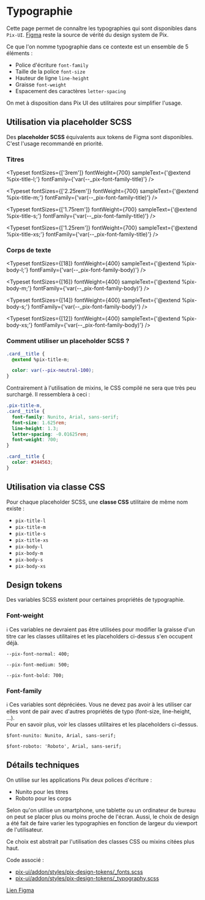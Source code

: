 
<Meta title="Utiliser Pix UI/Design Tokens/Typographie" />

# Typographie

Cette page permet de connaître les typographies qui sont disponibles dans `Pix-UI`. [Figma](https://www.figma.com/file/8RJ3aCSfdeQ8AZZVBBYKS8/Design-System-Pix?node-id=24-8&t=Nuq9GxVknLW0Qsbc-0) reste la source de vérité du design system de Pix.

Ce que l'on nomme typographie dans ce contexte est un ensemble de 5 éléments :

- Police d'écriture `font-family`
- Taille de la police `font-size`
- Hauteur de ligne `line-height`
- Graisse `font-weight`
- Espacement des caractères `letter-spacing`

On met à disposition dans Pix UI des utilitaires pour simplifier l'usage.

## Utilisation via placeholder SCSS

Des **placeholder SCSS** équivalents aux tokens de Figma sont disponibles. C'est l'usage recommandé en priorité.

### Titres

<Typeset
  fontSizes={['3rem']}
  fontWeight={700}
  sampleText={'@extend %pix-title-l;'}
  fontFamily={'var(--_pix-font-family-title)'}
/>

<Typeset
  fontSizes={['2.25rem']}
  fontWeight={700}
  sampleText={'@extend %pix-title-m;'}
  fontFamily={'var(--_pix-font-family-title)'}
/>

<Typeset
  fontSizes={['1.75rem']}
  fontWeight={700}
  sampleText={'@extend %pix-title-s;'}
  fontFamily={'var(--_pix-font-family-title)'}
/>

<Typeset
  fontSizes={['1.25rem']}
  fontWeight={700}
  sampleText={'@extend %pix-title-xs;'}
  fontFamily={'var(--_pix-font-family-title)'}
/>

### Corps de texte

<Typeset
  fontSizes={[18]}
  fontWeight={400}
  sampleText={'@extend %pix-body-l;'}
  fontFamily={'var(--_pix-font-family-body)'}
/>

<Typeset
  fontSizes={[16]}
  fontWeight={400}
  sampleText={'@extend %pix-body-m;'}
  fontFamily={'var(--_pix-font-family-body)'}
/>

<Typeset
  fontSizes={[14]}
  fontWeight={400}
  sampleText={'@extend %pix-body-s;'}
  fontFamily={'var(--_pix-font-family-body)'}
/>

<Typeset
  fontSizes={[12]}
  fontWeight={400}
  sampleText={'@extend %pix-body-xs;'}
  fontFamily={'var(--_pix-font-family-body)'}
/>

### Comment utiliser un placeholder SCSS ?

```css
.card__title {
  @extend %pix-title-m;

  color: var(--pix-neutral-100);
}
```

Contrairement à l'utilisation de mixins, le CSS compilé ne sera que très peu surchargé. Il ressemblera à ceci :

```css
.pix-title-m,
.card__title {
  font-family: Nunito, Arial, sans-serif;
  font-size: 1.625rem;
  line-height: 1.3;
  letter-spacing: -0.01625rem;
  font-weight: 700;
}

.card__title {
  color: #344563;
}
```

## Utilisation via classe CSS

Pour chaque placeholder SCSS, une **classe CSS** utilitaire de même nom existe :

- `pix-title-l`
- `pix-title-m`
- `pix-title-s`
- `pix-title-xs`
- `pix-body-l`
- `pix-body-m`
- `pix-body-s`
- `pix-body-xs`

## Design tokens

Des variables SCSS existent pour certaines propriétés de typographie.

### Font-weight

ℹ️ Ces variables ne devraient pas être utilisées pour modifier la graisse d'un titre car les classes utilitaires et les placeholders ci-dessus s'en occupent déjà.

`--pix-font-normal: 400;`

`--pix-font-medium: 500;`

`--pix-font-bold: 700;`

### Font-family

ℹ️ Ces variables sont dépréciées. Vous ne devez pas avoir à les utiliser car elles vont de pair avec d'autres propriétés de typo (font-size, line-height, ...).<br/>
Pour en savoir plus, voir les classes utilitaires et les placeholders ci-dessus.

`$font-nunito: Nunito, Arial, sans-serif;`

`$font-roboto: 'Roboto', Arial, sans-serif;`

## Détails techniques

On utilise sur les applications Pix deux polices d'écriture :

- Nunito pour les titres
- Roboto pour les corps

Selon qu'on utilise un smartphone, une tablette ou un ordinateur de bureau on peut se placer plus ou moins proche de l'écran.
Aussi, le choix de design a été fait de faire varier les typographies en fonction de largeur du viewport de l'utilisateur.

Ce choix est abstrait par l'utilisation des classes CSS ou mixins citées plus haut.

Code associé :

- [pix-ui/addon/styles/pix-design-tokens/\_fonts.scss](https://github.com/1024pix/pix-ui/blob/dev/addon/styles/pix-design-tokens/_fonts.scss)
- [pix-ui/addon/styles/pix-design-tokens/\_typography.scss](https://github.com/1024pix/pix-ui/blob/dev/addon/styles/pix-design-tokens/_typography.scss)

[Lien Figma](https://www.figma.com/file/8RJ3aCSfdeQ8AZZVBBYKS8/Design-System-Pix?node-id=24%3A8)
